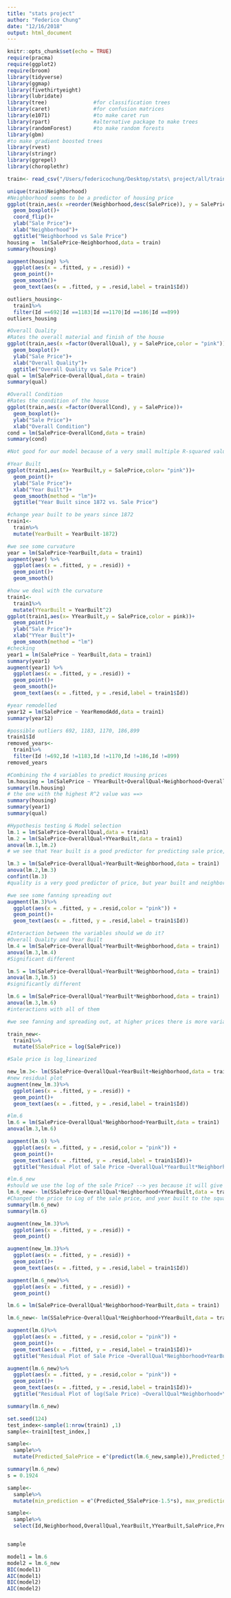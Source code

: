 ```yaml
---
title: "stats project"
author: "Federico Chung"
date: "12/16/2018"
output: html_document
---
```


```r
knitr::opts_chunk$set(echo = TRUE)
require(pracma)
require(ggplot2)
require(broom)
library(tidyverse)
library(ggmap)
library(fivethirtyeight)
library(lubridate)
library(tree)               #for classification trees
library(caret)              #for confusion matrices
library(e1071)              #to make caret run
library(rpart)              #alternative package to make trees
library(randomForest)       #to make random forests
library(gbm) 
#to make gradient boosted trees
library(rvest)
library(stringr)
library(ggrepel)
library(choroplethr)
```

```r
train<- read_csv("/Users/federicochung/Desktop/stats\ project/all/train.csv")

```

```r
unique(train$Neighborhood)
#Neighborhood seems to be a predictor of housing price
ggplot(train,aes(x =reorder(Neighborhood,desc(SalePrice)), y = SalePrice,color = "pink"))+
  geom_boxplot()+
  coord_flip()+
  ylab("Sale Price")+
  xlab("Neighborhood")+
  ggtitle("Neighborhood vs Sale Price")
housing =  lm(SalePrice~Neighborhood,data = train)
summary(housing)

augment(housing) %>%
  ggplot(aes(x = .fitted, y = .resid)) + 
  geom_point()+
  geom_smooth()+
  geom_text(aes(x = .fitted, y = .resid,label = train1$Id))

outliers_housing<-
  train1%>%
  filter(Id ==692|Id ==1183|Id ==1170|Id ==186|Id ==899)
outliers_housing
```

```r
#Overall Quality
#Rates the overall material and finish of the house
ggplot(train,aes(x =factor(OverallQual), y = SalePrice,color = "pink"))+
  geom_boxplot()+
  ylab("Sale Price")+
  xlab("Overall Quality")+
  ggtitle("Overall Quality vs Sale Price")
qual = lm(SalePrice~OverallQual,data = train)
summary(qual)
```

```r
#Overall Condition
#Rates the condition of the house
ggplot(train,aes(x =factor(OverallCond), y = SalePrice))+
  geom_boxplot()+
  ylab("Sale Price")+
  xlab("Overall Condition")
cond = lm(SalePrice~OverallCond,data = train)
summary(cond)

#Not good for our model because of a very small multiple R-squared value it doesnt explain much of the variation of the data
```


```r
#Year Built
ggplot(train1,aes(x= YearBuilt,y = SalePrice,color= "pink"))+
  geom_point()+
  ylab("Sale Price")+
  xlab("Year Built")+
  geom_smooth(method = "lm")+
  ggtitle("Year Built since 1872 vs. Sale Price")

#change year built to be years since 1872
train1<-
  train%>%
  mutate(YearBuilt = YearBuilt-1872)

#we see some curvature
year = lm(SalePrice~YearBuilt,data = train1)
augment(year) %>%
  ggplot(aes(x = .fitted, y = .resid)) + 
  geom_point()+
  geom_smooth()

#how we deal with the curvature
train1<-
  train1%>%
  mutate(YYearBuilt = YearBuilt^2)
ggplot(train1,aes(x= YYearBuilt,y = SalePrice,color = pink))+
  geom_point()+
  ylab("Sale Price")+
  xlab("YYear Built")+
  geom_smooth(method = "lm")
#checking
year1 = lm(SalePrice ~ YearBuilt,data = train1)
summary(year1)
augment(year1) %>%
  ggplot(aes(x = .fitted, y = .resid)) + 
  geom_point()+
  geom_smooth()+
  geom_text(aes(x = .fitted, y = .resid,label = train1$Id))

```
```r
#year remodelled
year12 = lm(SalePrice ~ YearRemodAdd,data = train1)
summary(year12)
```

```r
#possible outliers 692, 1183, 1170, 186,899
train1$Id
removed_years<-
  train1%>%
  filter(Id !=692,Id !=1183,Id !=1170,Id !=186,Id !=899)
removed_years

```

```r
#Combining the 4 variables to predict Housing prices
lm.housing = lm(SalePrice ~ YYearBuilt+OverallQual+Neighborhood+OverallCond,data = train1)
summary(lm.housing)
# the one with the highest R^2 value was ==>
summary(housing)
summary(year1)
summary(qual)
```
```r
#Hypothesis testing & Model selection
lm.1 = lm(SalePrice~OverallQual,data = train1)
lm.2 = lm(SalePrice~OverallQual+YYearBuilt,data = train1)
anova(lm.1,lm.2)
# we see that Year built is a good predictor for predicting sale price, given that we reject the hypothesis because our P value is less than 0.5
```
```r
lm.3 = lm(SalePrice~OverallQual+YearBuilt+Neighborhood,data = train1)
anova(lm.2,lm.3)
confint(lm.3)
#quality is a very good predictor of price, but year built and neighborhood are not as good
```
```r
#we see some fanning spreading out
augment(lm.3)%>%
  ggplot(aes(x = .fitted, y = .resid,color = "pink")) + 
  geom_point()+
  geom_text(aes(x = .fitted, y = .resid,label = train1$Id))
```

```r
#Interaction between the variables should we do it?
#Overall Quality and Year Built
lm.4 = lm(SalePrice~OverallQual*YearBuilt+Neighborhood,data = train1)
anova(lm.3,lm.4)
#Significant different
```
```r
lm.5 = lm(SalePrice~OverallQual+YearBuilt*Neighborhood,data = train1)
anova(lm.3,lm.5)
#significantly different
```
```r
lm.6 = lm(SalePrice~OverallQual*YearBuilt*Neighborhood,data = train1)
anova(lm.3,lm.6)
#interactions with all of them
```

```r
#we see fanning and spreading out, at higher prices there is more variability in our data

train_new<-
  train1%>%
  mutate(SSalePrice = log(SalePrice))

#Sale price is log_linearized

new_lm.3<- lm(SSalePrice~OverallQual+YearBuilt+Neighborhood,data = train_new)
#new residual plot
augment(new_lm.3)%>%
  ggplot(aes(x = .fitted, y = .resid)) + 
  geom_point()+
  geom_text(aes(x = .fitted, y = .resid,label = train1$Id))
```


```r
#lm.6
lm.6 = lm(SalePrice~OverallQual*Neighborhood+YearBuilt,data = train1)
anova(lm.3,lm.6)

augment(lm.6) %>%
  ggplot(aes(x = .fitted, y = .resid,color = "pink")) + 
  geom_point()+
  geom_text(aes(x = .fitted, y = .resid,label = train1$Id))+
  ggtitle("Residual Plot of Sale Price ~OverallQual*YearBuilt*Neighborhood")
```

```r
#lm.6_new
#should we use the log of the sale Price? --> yes because it will give us a better residual plot
lm.6_new<- lm(SSalePrice~OverallQual*Neighborhood+YYearBuilt,data = train_new)
#Changed the price to Log of the sale price, and year built to the square of the year built.
summary(lm.6_new)
summary(lm.6)

augment(new_lm.3)%>%
  ggplot(aes(x = .fitted, y = .resid)) + 
  geom_point()

augment(new_lm.3)%>%
  ggplot(aes(x = .fitted, y = .resid)) + 
  geom_point()+
  geom_text(aes(x = .fitted, y = .resid,label = train1$Id))

augment(lm.6_new)%>%
  ggplot(aes(x = .fitted, y = .resid)) + 
  geom_point()

lm.6 = lm(SalePrice~OverallQual*Neighborhood+YearBuilt,data = train1)

lm.6_new<- lm(SSalePrice~OverallQual*Neighborhood+YYearBuilt,data = train_new)

augment(lm.6)%>%
  ggplot(aes(x = .fitted, y = .resid,color = "pink")) + 
  geom_point()+
  geom_text(aes(x = .fitted, y = .resid,label = train1$Id))+
  ggtitle("Residual Plot of Sale Price ~OverallQual*Neighborhood+YearBuilt")

augment(lm.6_new)%>%
  ggplot(aes(x = .fitted, y = .resid,color = "pink")) + 
  geom_point()+
  geom_text(aes(x = .fitted, y = .resid,label = train1$Id))+
  ggtitle("Residual Plot of log(Sale Price) ~OverallQual*Neighborhood+YearBuilt^2")

summary(lm.6_new)
```
```r
set.seed(124)
test_index<-sample(1:nrow(train1) ,1)
sample<-train1[test_index,]

sample<-
  sample%>%
  mutate(Predicted_SalePrice = e^(predict(lm.6_new,sample)),Predicted_SSalePrice =predict(lm.6_new,sample) )

summary(lm.6_new)
s = 0.1924

sample<-
  sample%>%
  mutate(min_prediction = e^(Predicted_SSalePrice-1.5*s), max_prediction = e^(Predicted_SSalePrice+1.5*s))

sample<-
  sample%>%
  select(Id,Neighborhood,OverallQual,YearBuilt,YYearBuilt,SalePrice,Predicted_SalePrice,min_prediction,max_prediction)


sample


```

```r
model1 = lm.6
model2 = lm.6_new
BIC(model1)
AIC(model1)
BIC(model2)
AIC(model2)
```

 




